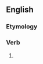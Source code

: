 ==English==

===Etymology===
{{suffix|en|need|eth}}

===Verb===
{{head|en|verb form}}

# {{en-archaic third-person singular of|need}}